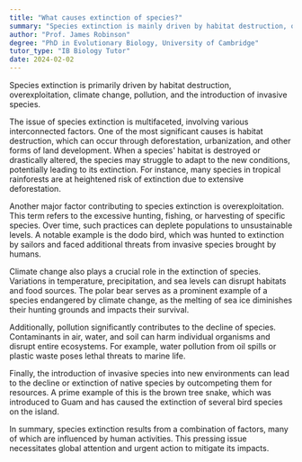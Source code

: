 ```yaml
---
title: "What causes extinction of species?"
summary: "Species extinction is mainly driven by habitat destruction, overexploitation, climate change, pollution, and the introduction of invasive species, all of which threaten biodiversity and ecosystem stability."
author: "Prof. James Robinson"
degree: "PhD in Evolutionary Biology, University of Cambridge"
tutor_type: "IB Biology Tutor"
date: 2024-02-02
---
```


Species extinction is primarily driven by habitat destruction, overexploitation, climate change, pollution, and the introduction of invasive species.

The issue of species extinction is multifaceted, involving various interconnected factors. One of the most significant causes is habitat destruction, which can occur through deforestation, urbanization, and other forms of land development. When a species' habitat is destroyed or drastically altered, the species may struggle to adapt to the new conditions, potentially leading to its extinction. For instance, many species in tropical rainforests are at heightened risk of extinction due to extensive deforestation.

Another major factor contributing to species extinction is overexploitation. This term refers to the excessive hunting, fishing, or harvesting of specific species. Over time, such practices can deplete populations to unsustainable levels. A notable example is the dodo bird, which was hunted to extinction by sailors and faced additional threats from invasive species brought by humans.

Climate change also plays a crucial role in the extinction of species. Variations in temperature, precipitation, and sea levels can disrupt habitats and food sources. The polar bear serves as a prominent example of a species endangered by climate change, as the melting of sea ice diminishes their hunting grounds and impacts their survival.

Additionally, pollution significantly contributes to the decline of species. Contaminants in air, water, and soil can harm individual organisms and disrupt entire ecosystems. For example, water pollution from oil spills or plastic waste poses lethal threats to marine life.

Finally, the introduction of invasive species into new environments can lead to the decline or extinction of native species by outcompeting them for resources. A prime example of this is the brown tree snake, which was introduced to Guam and has caused the extinction of several bird species on the island.

In summary, species extinction results from a combination of factors, many of which are influenced by human activities. This pressing issue necessitates global attention and urgent action to mitigate its impacts.
    